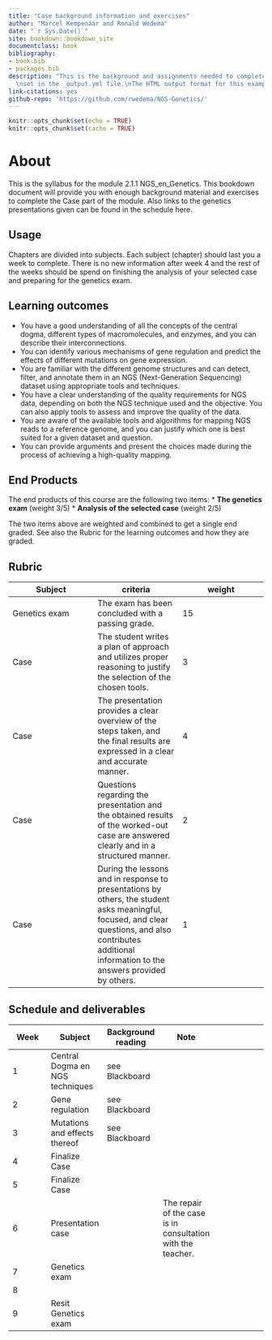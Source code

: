 ```yaml
--- 
title: "Case background information and exercises"
author: "Marcel Kempenaar and Ronald Wedema"
date: "`r Sys.Date()`"
site: bookdown::bookdown_site
documentclass: book
bibliography:
- book.bib
- packages.bib
description: "This is the background and assignments needed to complete module 2.1.1
  \nset in the _output.yml file.\nThe HTML output format for this example is bookdown::gitbook,\n"
link-citations: yes
github-repo: 'https://github.com/rwedema/NGS-Genetics/'
---
```


```r
knitr::opts_chunk$set(echo = TRUE)
knitr::opts_chunk$set(cache = TRUE)
```

# About {-}

This is the syllabus for the module 2.1.1 NGS_en_Genetics. 
This bookdown document will provide you with enough background material and exercises to complete the Case part of the module. Also links to the genetics presentations given can be found in the schedule here.

## Usage{-}

Chapters are divided into subjects. Each subject (chapter) should last you a week to complete. There is no new information after week 4 and the rest of the weeks should be spend on finishing the analysis of your selected case and preparing for the genetics exam.

## Learning outcomes

- You have a good understanding of all the concepts of the central dogma, different types of macromolecules, and enzymes, and you can describe their interconnections.
- You can identify various mechanisms of gene regulation and predict the effects of different mutations on gene expression.
- You are familiar with the different genome structures and can detect, filter, and annotate them in an NGS (Next-Generation Sequencing) dataset using appropriate tools and techniques.
- You have a clear understanding of the quality requirements for NGS data, depending on both the NGS technique used and the objective. You can also apply tools to assess and improve the quality of the data.
- You are aware of the available tools and algorithms for mapping NGS reads to a reference genome, and you can justify which one is best suited for a given dataset and question.
- You can provide arguments and present the choices made during the process of achieving a high-quality mapping.

## End Products

The end products of this course are the following two items: \* **The
genetics exam** (weight 3/5) \* **Analysis of the selected case**
(weight 2/5)

The two items above are weighted and combined to get a single end graded. See also the Rubric for the learning outcomes and how they are graded.

## Rubric

| Subject  | criteria | weight  |
|---|---|---|
| Genetics exam | The exam has been concluded with a passing grade. | 15 |
| Case	| The student writes a plan of approach and utilizes proper reasoning to justify the selection of the chosen tools. | 3 |
| Case | The presentation provides a clear overview of the steps taken, and the final results are expressed in a clear and accurate manner.	| 4 |
| Case | Questions regarding the presentation and the obtained results of the worked-out case are answered clearly and in a structured manner. | 2 |
| Case | During the lessons and in response to presentations by others, the student asks meaningful, focused, and clear questions, and also contributes additional information to the answers provided by others. | 1 |

## Schedule and deliverables

| Week  | Subject  |  Background reading | Note | 
|---|---|---|---|---|--|
| 1  | Central Dogma en NGS techniques |  see Blackboard |
| 2  |  Gene regulation |  see Blackboard |
| 3  | Mutations and effects thereof  |  see Blackboard |
| 4  | Finalize Case   |   |
| 5  | Finalize Case  |   |
| 6  | Presentation case   |   | The repair of the case is in consultation with the teacher.|
| 7  | Genetics exam   |   |
| 8 | | |
| 9 | Resit Genetics exam | | 
 
